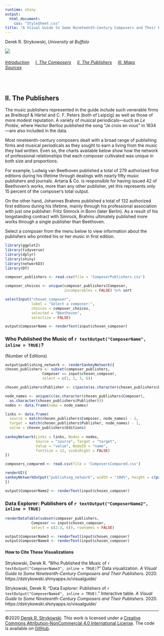 ```yaml
---
runtime: shiny
output:
  html_document:
    css: "StyleSheet.css"
title: "A Visual Guide to Some Nineteenth-Century Composers and Their Publishers"
---
```


Derek R. Strykowski, _University at Buffalo_


![](Cover.png)

###### [Introduction](index.rmd)&nbsp;&nbsp;&nbsp;&nbsp; [I.&nbsp;The&nbsp;Composers](2Composers.rmd)&nbsp;&nbsp;&nbsp;&nbsp; [II.&nbsp;The&nbsp;Publishers](3Publishers.rmd)&nbsp;&nbsp;&nbsp;&nbsp;  [III.&nbsp;Maps](4Maps.rmd)&nbsp;&nbsp;&nbsp;&nbsp;  [Sources](5Sources.rmd)&nbsp;&nbsp;&nbsp;&nbsp;

&nbsp;  

## II. The Publishers
The music publishers represented in the guide include such venerable firms as Breitkopf & Härtel and C. F. Peters (both of Leipzig) as well as those of more modest reputation. A variety of musical periodicals—such as *Le Protée*, where Hector Berlioz published the song “Je crois en vous” in 1834—are also included in the data.

Most nineteenth-century composers dealt with a broad range of publishing firms and musical periodicals as they sought to earn a living from the music they had written. Even so, the charts available below show how the network of professional relationships that each composer cultivated was unique in both size and proportions.

For example, Ludwig van Beethoven published a total of 279 authorized first editions during his lifetime through dealings with nearly fifty music publishers and journals. Artaria & Co. is responsible for having issued 42 of Beethoven’s works, more than any other publisher, yet this represents only 15 percent of the composer’s total output. 

On the other hand, Johannes Brahms published a total of 132 authorized first editions during his lifetime, mainly through his professional association with just one publisher: Fritz Simrock in Bonn (later Berlin). As a result of his longstanding contract with Simrock, Brahms ultimately published more works through a single publisher than Beethoven.

Select a composer from the menu below to view information about the publishers who printed his or her music in first edition.

```r
library(ggplot2)
library(tidyverse)
library(dplyr)
library(shiny)
library(networkD3)
library(DT)

composer_publishers <- read.csv(file = 'ComposerPublishers.csv')

composer_choices <- unique(composer_publishers$Composer, 
                           incomparables = FALSE) %>% sort

selectInput("chosen_composer", 
            label = "Select a composer:", 
            choices = composer_choices, 
            selected = "Beethoven", 
            selectize = FALSE)

output$ComposerName <- renderText(input$chosen_composer)
```

### Who Published the Music of  `r textOutput("ComposerName", inline = TRUE)`?
(Number of Editions)

```r
output$publishing_network <- renderSankeyNetwork({
chosen_publishers <- subset(composer_publishers, 
                 Composer == input$chosen_composer, 
                 select = c(1, 2, 3, 6))

chosen_publishers$Publisher <- c(paste(as.character(chosen_publishers$Publisher), " (", as.character(chosen_publishers$Editions), ")"))

node_names <- unique(c(as.character(chosen_publishers$Composer), 
  as.character(chosen_publishers$Publisher)))
nodes <- data.frame(name = node_names)

links <- data.frame(
  source = match(chosen_publishers$Composer, node_names) - 1, 
  target = match(chosen_publishers$Publisher, node_names) - 1, 
  value = chosen_publishers$Editions)
 
sankeyNetwork(Links = links, Nodes = nodes,
              Source = "source", Target = "target",
              Value = "value", NodeID = "name", 
              fontSize = 12, sinksRight = FALSE)
})

composers_compared <- read.csv(file = 'ComposersCompared.csv')

renderUI({
sankeyNetworkOutput("publishing_network", width = "100%", height = c(paste(as.character(subset(composers_compared, Composer == input$chosen_composer, select = "Editions")*4+150))))
})

output$ComposerName2 <- renderText(input$chosen_composer)

```

### Data Explorer: Publishers of  `r textOutput("ComposerName2", inline = TRUE)`

```r
renderDataTable(subset(composer_publishers, 
            Composer == input$chosen_composer, 
            select = c(2:3, 6)), rownames = FALSE)

output$ComposerName3 <- renderText(input$chosen_composer)
output$ComposerName4 <- renderText(input$chosen_composer)
```

#### How to Cite These Visualizations
Strykowski, Derek R. “Who Published the Music of  `r textOutput("ComposerName3", inline = TRUE)`?” Data visualization. *A Visual Guide to Some Nineteenth-Century Composers and Their Publishers.* 2020. https://dstrykowski.shinyapps.io/visualguide/

Strykowski, Derek R. “Data Explorer: Publishers of  `r textOutput("ComposerName4", inline = TRUE)`.” Interactive table. *A Visual Guide to Some Nineteenth-Century Composers and Their Publishers.* 2020. https://dstrykowski.shinyapps.io/visualguide/

<hr>

©2020 [Derek R. Strykowski](https://dstrykowski.com). This work is licensed under a [Creative Commons Attribution-NonCommercial 4.0 International License](http://creativecommons.org/licenses/by-nc/4.0/). The code is available on [GitHub](https://github.com/dstrykowski/visualguide).  
&nbsp;  
&nbsp;  